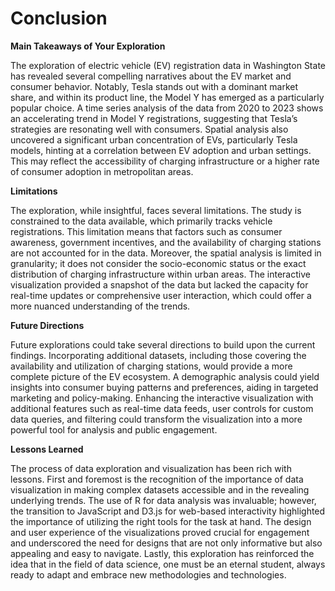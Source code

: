 # Conclusion

**Main Takeaways of Your Exploration**

The exploration of electric vehicle (EV) registration data in Washington State has revealed several compelling narratives about the EV market and consumer behavior. Notably, Tesla stands out with a dominant market share, and within its product line, the Model Y has emerged as a particularly popular choice. A time series analysis of the data from 2020 to 2023 shows an accelerating trend in Model Y registrations, suggesting that Tesla's strategies are resonating well with consumers. Spatial analysis also uncovered a significant urban concentration of EVs, particularly Tesla models, hinting at a correlation between EV adoption and urban settings. This may reflect the accessibility of charging infrastructure or a higher rate of consumer adoption in metropolitan areas.

**Limitations**

The exploration, while insightful, faces several limitations. The study is constrained to the data available, which primarily tracks vehicle registrations. This limitation means that factors such as consumer awareness, government incentives, and the availability of charging stations are not accounted for in the data. Moreover, the spatial analysis is limited in granularity; it does not consider the socio-economic status or the exact distribution of charging infrastructure within urban areas. The interactive visualization provided a snapshot of the data but lacked the capacity for real-time updates or comprehensive user interaction, which could offer a more nuanced understanding of the trends.

**Future Directions**

Future explorations could take several directions to build upon the current findings. Incorporating additional datasets, including those covering the availability and utilization of charging stations, would provide a more complete picture of the EV ecosystem. A demographic analysis could yield insights into consumer buying patterns and preferences, aiding in targeted marketing and policy-making. Enhancing the interactive visualization with additional features such as real-time data feeds, user controls for custom data queries, and filtering could transform the visualization into a more powerful tool for analysis and public engagement.

**Lessons Learned**

The process of data exploration and visualization has been rich with lessons. First and foremost is the recognition of the importance of data visualization in making complex datasets accessible and in the revealing underlying trends. The use of R for data analysis was invaluable; however, the transition to JavaScript and D3.js for web-based interactivity highlighted the importance of utilizing the right tools for the task at hand. The design and user experience of the visualizations proved crucial for engagement and underscored the need for designs that are not only informative but also appealing and easy to navigate. Lastly, this exploration has reinforced the idea that in the field of data science, one must be an eternal student, always ready to adapt and embrace new methodologies and technologies.


